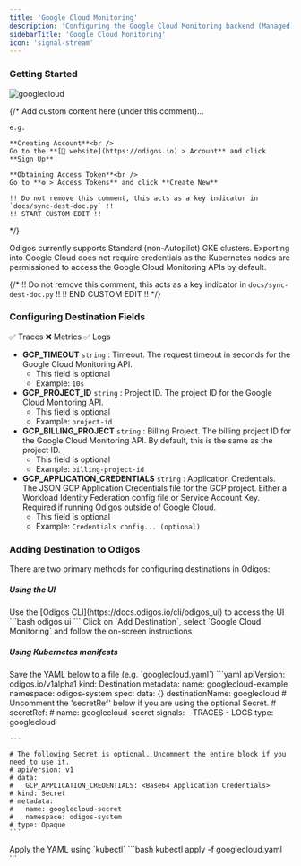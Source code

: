 ```yaml
---
title: 'Google Cloud Monitoring'
description: 'Configuring the Google Cloud Monitoring backend (Managed)'
sidebarTitle: 'Google Cloud Monitoring'
icon: 'signal-stream'
---
```


### Getting Started

<img src="https://d15jtxgb40qetw.cloudfront.net/gcp.svg" alt="googlecloud" className="not-prose h-20" />

{/*
    Add custom content here (under this comment)...

    e.g.

    **Creating Account**<br />
    Go to the **[🔗 website](https://odigos.io) > Account** and click **Sign Up**

    **Obtaining Access Token**<br />
    Go to **⚙️ > Access Tokens** and click **Create New**

    !! Do not remove this comment, this acts as a key indicator in `docs/sync-dest-doc.py` !!
    !! START CUSTOM EDIT !!
*/}

Odigos currently supports Standard (non-Autopilot) GKE clusters. Exporting into Google Cloud does not require credentials as the Kubernetes nodes are permissioned to access the Google Cloud Monitoring APIs by default.

{/*
    !! Do not remove this comment, this acts as a key indicator in `docs/sync-dest-doc.py` !!
    !! END CUSTOM EDIT !!
*/}

### Configuring Destination Fields

<Accordion title="Supported Signals:">
  ✅ Traces
  ❌ Metrics
  ✅ Logs
</Accordion>

- **GCP_TIMEOUT** `string` : Timeout. The request timeout in seconds for the Google Cloud Monitoring API.
  - This field is optional
  - Example: `10s`
- **GCP_PROJECT_ID** `string` : Project ID. The project ID for the Google Cloud Monitoring API.
  - This field is optional
  - Example: `project-id`
- **GCP_BILLING_PROJECT** `string` : Billing Project. The billing project ID for the Google Cloud Monitoring API. By default, this is the same as the project ID.
  - This field is optional
  - Example: `billing-project-id`
- **GCP_APPLICATION_CREDENTIALS** `string` : Application Credentials. The JSON GCP Application Credentials file for the GCP project. Either a Workload Identity Federation config file or Service Account Key. Required if running Odigos outside of Google Cloud.
  - This field is optional
  - Example: `Credentials config... (optional)`

### Adding Destination to Odigos

There are two primary methods for configuring destinations in Odigos:

##### **Using the UI**

<Steps>
  <Step>
    Use the [Odigos CLI](https://docs.odigos.io/cli/odigos_ui) to access the UI
    ```bash
    odigos ui
    ```
  </Step>
  <Step>
    Click on `Add Destination`, select `Google Cloud Monitoring` and follow the on-screen instructions
  </Step>
</Steps>

##### **Using Kubernetes manifests**

<Steps>
  <Step>
    Save the YAML below to a file (e.g. `googlecloud.yaml`)
    ```yaml
    apiVersion: odigos.io/v1alpha1
    kind: Destination
    metadata:
      name: googlecloud-example
      namespace: odigos-system
    spec:
      data: {}
      destinationName: googlecloud
      # Uncomment the 'secretRef' below if you are using the optional Secret.
      # secretRef:
      #   name: googlecloud-secret
      signals:
      - TRACES
      - LOGS
      type: googlecloud

    ---

    # The following Secret is optional. Uncomment the entire block if you need to use it.
    # apiVersion: v1
    # data:
    #   GCP_APPLICATION_CREDENTIALS: <Base64 Application Credentials>
    # kind: Secret
    # metadata:
    #   name: googlecloud-secret
    #   namespace: odigos-system
    # type: Opaque
    ```
  </Step>
  <Step>
    Apply the YAML using `kubectl`
    ```bash
    kubectl apply -f googlecloud.yaml
    ```
  </Step>
</Steps>